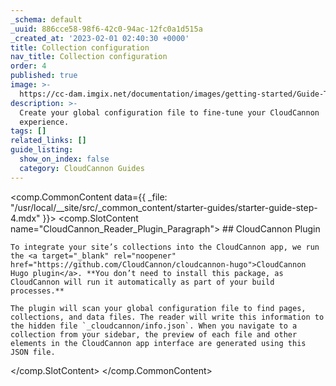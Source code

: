 ```yaml
---
_schema: default
_uuid: 886cce58-98f6-42c0-94ac-12fc0a1d515a
_created_at: '2023-02-01 02:40:30 +0000'
title: Collection configuration
nav_title: Collection configuration
order: 4
published: true
image: >-
  https://cc-dam.imgix.net/documentation/images/getting-started/Guide-Thumbnails/CloudCannon-Getting-Started-Thumbnail-Hugo.png
description: >-
  Create your global configuration file to fine-tune your CloudCannon
  experience.
tags: []
related_links: []
guide_listing:
  show_on_index: false
  category: CloudCannon Guides
---
```

<comp.CommonContent data={{ _file: "/usr/local/__site/src/_common_content/starter-guides/starter-guide-step-4.mdx" }}>
  <comp.SlotContent name="CloudCannon_Reader_Plugin_Paragraph">
    ## CloudCannon Plugin

    To integrate your site’s collections into the CloudCannon app, we run the <a target="_blank" rel="noopener" href="https://github.com/CloudCannon/cloudcannon-hugo">CloudCannon Hugo plugin</a>. **You don’t need to install this package, as CloudCannon will run it automatically as part of your build processes.**

    The plugin will scan your global configuration file to find pages, collections, and data files. The reader will write this information to the hidden file `_cloudcannon/info.json`. When you navigate to a collection from your sidebar, the preview of each file and other elements in the CloudCannon app interface are generated using this JSON file.
  </comp.SlotContent>
</comp.CommonContent>